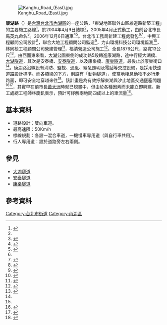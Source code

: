 [[File:Kanghu_Road_(East).jpg|thumb]]

'''康湖路'''（{{lang-en|'''Kanghu Road'''}}）是[[台灣|台灣]][[台北市|台北市]][[內湖區|內湖區]]的一座公路，「東湖地區聯外山區線道路新築工程」的主要施工路線<ref name="林志青">{{cite news|author=林志青|url=http://www.libertytimes.com.tw/2005/new/nov/30/today-taipei6.htm|title=東湖聯外山道動工 紓解汐止交界壅塞|work=自由時報|date=2005-11-30|accessdate=2011-05-08|deadurl=yes|archiveurl=https://web.archive.org/web/20070809004428/http://www.libertytimes.com.tw/2005/new/nov/30/today-taipei6.htm|archivedate=2007-08-09}}</ref>。於2004年4月9日結標<ref name="馮復華" />，2005年4月正式動工，由前台北市長[[馬英九|馬英九]]命名<ref>{{cite news |author=詹三源 |title=東湖康湖路 年底全線通 |work=聯合報 |date=2006-02-17 |page=C2版}}</ref>。2006年12月6日通車<ref name="陳曉宜">{{cite news|author=陳曉宜|url=http://www.libertytimes.com.tw/2006/new/dec/5/today-taipei4.htm|title=康湖路明通車 東湖添捷徑|work=自由時報|date=2006-12-05|accessdate=2011-05-08|deadurl=yes|archiveurl=https://archive.is/20130114010208/http://www.libertytimes.com.tw/2006/new/dec/5/today-taipei4.htm|archivedate=2013-01-14}}</ref><ref name="詹三源">{{cite news |author=詹三源 |title=康湖路明通車 速限50公里 |work=聯合報 |date=2006-12-05 |page=C1版}}</ref>。台北市工務局新建工程處發包<ref name="林志青" /><ref name="詹三源">{{cite news |author=詹三源 |title=康湖路明通車 速限50公里 |work=聯合報 |date=2006-12-05 |page=C1版}}</ref>，中興工程顧問公司設計<ref>{{cite web |url=http://140.118.105.198/tgs/download/data/2011/01/20110121.doc |title=中華民國大地工程學會99年度大地工程碩博士論文獎及大地工程技術獎得獎者 |publisher=中華民國大地工程學會 |accessdate=2011-05-08 }}{{dead link|date=2017年12月 |bot=InternetArchiveBot |fix-attempted=yes }}</ref>，聯合大地工程顧問公司監造<ref>{{cite web|url=http://www.ugi.com.tw/rep/r4.htm|title=監造及專案管理|publisher=聯合大地工程顧問公司|accessdate=2011-05-08|archive-date=2015-01-19|archive-url=https://web.archive.org/web/20150119220302/http://www.ugi.com.tw/rep/r4.htm|dead-url=yes}}</ref>，力山環境科技公司環境監測<ref>{{cite web |url=http://www.lishan-et.com/fruit.htm |title=公司實績 - 環境監測 |publisher=力山環境科技公司 |accessdate=2011-05-08 |archive-date=2011-08-09 |archive-url=https://web.archive.org/web/20110809121639/http://www.lishan-et.com/fruit.htm |dead-url=no }}</ref>，林同棪工程顧問公司營建管理<ref>{{cite web|url=http://www.tylin.com.tw/BIG5/PROJECTC5.html|title=業績要覽 - 營建管理|publisher=林同棪工程顧問公司|accessdate=2011-05-08|deadurl=yes|archiveurl=https://web.archive.org/web/20110114064826/http://www.tylin.com.tw/BIG5/PROJECTC5.html|archivedate=2011-01-14}}</ref>，福清營造公司施工<ref name="馮復華">{{cite news |author=馮復華 |title=大湖到東湖 將建東西向道路 |work=聯合報 |date=2004-04-10 |page=B1版}}</ref>。全長1876公尺，路寬13公尺<ref name="詹三源">{{cite news |author=詹三源 |title=康湖路明通車 速限50公里 |work=聯合報 |date=2006-12-05 |page=C1版}}</ref>。由西而東來看，[[大湖公園|大湖公園]]東側的成功路5段轉進康湖路，途中行經大湖橋、[[大湖隧道|大湖隧道]]，其次是安泰橋、[[安泰隧道|安泰隧道]]，以及康樂橋、[[康樂隧道|康樂隧道]]，最後止於康樂街口<ref name="詹三源" />。康湖路沿線設有消防、監視、通風、緊急照明及電話等交控設備，是採用快速道路設計標準。而各橋梁的下方，則設有「動物隧道」，使當地棲息動物不必行走路面，即可安全地穿越來往<ref name="詹三源" />。該計畫是為有效抒解東湖與汐止地區交通壅塞問題<ref>{{cite web |url=http://yearbook.taipei.gov.tw/fp.asp?fpage=cp&xItem=55820&ctNode=5799&mp=100037 |title=臺北市年鑑2005 第十章 公共建設 |publisher=臺北市政府 |accessdate=2011-05-08 }}{{Dead link|date=2019年10月 |bot=InternetArchiveBot |fix-attempted=yes }}</ref><ref>{{cite web |url=http://tcgwww.taipei.gov.tw/ct.asp?xItem=56357&ctNode=5690&mp=100036 |title=臺北市年鑑2006 第十章 公共建設 |publisher=臺北市政府 |accessdate=2011-05-08 }}{{Dead link|date=2019年10月 |bot=InternetArchiveBot |fix-attempted=yes }}</ref>，其實早在前市長[[黃大洲|黃大洲]]時就已規畫中，但由於各種因素而未能立即興建。新工處總工程師林慶釩表示，預計可紓解兩地間四成以上的車流量<ref>{{cite news |author=張祐齊 |title=東湖─汐止隧道 年底提前打通 |work=聯合報 |date=2006-01-05 |page=C1版}}</ref>。

== 基本資料 ==
*道路設計：雙向車道。
*最高速限：50Km/h
*標線規劃：各設一混合車道，一機慢車專用道（與自行車共用）。
*行人專用道：設於道路旁左右兩側。 

== 參見 ==
*[[大湖隧道|大湖隧道]]
*[[安泰隧道|安泰隧道]]
*[[康樂隧道|康樂隧道]]

== 參考資料 ==
{{reflist}}
{{臺北市山區主要道路}}
{{DEFAULTSORT:Kanghu Road}}
[[Category:台北市街道|Category:台北市街道]]
[[Category:內湖區|Category:內湖區]]